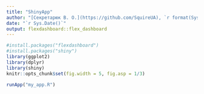 ```yaml
---
title: "ShinyApp"
author: "[Секретарюк В. О.](https://github.com/SquireUA), `r format(Sys.time(), '%Y')`"
date: "`r Sys.Date()`"
output: flexdashboard::flex_dashboard
---
```


```r
#install.packages("flexdashboard")
#install.packages("shiny")
library(ggplot2)
library(dplyr)
library(shiny)
knitr::opts_chunk$set(fig.width = 5, fig.asp = 1/3)

```

```r
runApp("my_app.R")
```
